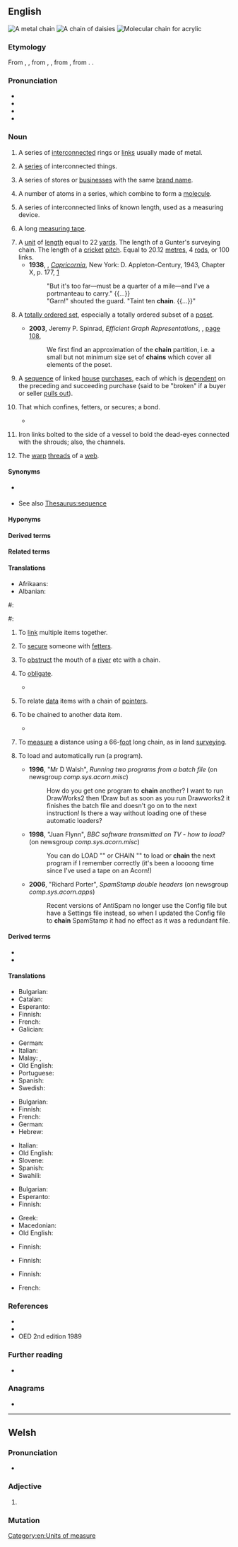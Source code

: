 {{also|Chain|cháin}}

==English==
{{wikipedia}}
[[Image:Broad chain closeup.jpg|thumb|right|A metal chain]]
[[Image:Daisy_chain.JPG|thumb|right|A chain of daisies]]
[[Image:PMMA-chain.png|thumb|right|Molecular chain for acrylic]]

===Etymology===
From {{inh|en|enm|cheyne}}, {{m|enm|chaine}}, from {{der|en|fro|chaine}}, {{m|fro|chaene||chain}}, from {{der|en|la|catēna||chain}}, from {{der|en|ine-pro|*kat-||to braid, twist; hut, shed}}. <!--Cognate with {{cog|frr|ketten||chain}}, {{cog|nl|keten||chain}}, {{cog|nds|Kede||chain}}, {{cog|de|Kette||chain}}, {{cog|da|kæde||chain}}, {{cog|sv|kedja||chain}}, {{cog|is|keðja||chain}}.--> {{doublet|en|catena}}.

===Pronunciation===
* {{IPA|en|/ˈt͡ʃeɪn/}}
* {{audio|en|en-us-chain.ogg|Audio (US)}}
* {{audio|en|LL-Q1860 (eng)-Benoît Prieur-chain.wav|Audio}}
* {{rhymes|en|eɪn}}

===Noun===
{{en-noun}}

# A series of [[interconnected]] rings or [[link]]s usually made of metal.
#: {{ux|en|He wore a gold '''chain''' around the neck.}}
#: {{ux|en|The anchor is connected to the boat with a 100-metre long '''chain'''.}}
# A [[series]] of interconnected things.
#: {{ux|en|a '''chain''' of mountains}}
#: {{ux|en|a '''chain''' of ideas, one leading to the next}}
#: {{ux|en|This led to an unfortunate '''chain''' of events'}}
# A series of stores or [[business]]es with the same [[brand name]].
#: {{ux|en|That '''chain''' of restaurants is expanding into our town.}}
# {{lb|en|chemistry}} A number of atoms in a series, which combine to form a [[molecule]].
#: {{ux|en|When examined, the molecular '''chain''' included oxygen and hydrogen.}}
# {{lb|en|surveying}} A series of interconnected links of known length, used as a measuring device.
# {{lb|en|surveying}} A long [[measuring tape]].
# A [[unit]] of [[length]] equal to 22 [[yard]]s. The length of a Gunter's surveying chain. The length of a [[cricket]] [[pitch]]. Equal to 20.12 [[metre]]s, 4 [[rod]]s, or 100 links.
#* '''1938''', {{w|Xavier Herbert}}, ''[[w:Capricornia (novel)|Capricornia]]'', New York: D. Appleton-Century, 1943, Chapter X, p. 177, [https://archive.org/details/capricornianovel00herb]
#*: "But it's too far—must be a quarter of a mile—and I've a portmanteau to carry." {{...}}
#*: "Garn!" shouted the guard. "Taint ten '''chain'''. {{...}}"
# {{lb|en|mathematics|set theory|order theory}} A [[totally ordered set]], especially a totally ordered subset of a [[poset]].
#* '''2003''', Jeremy P. Spinrad, ''Efficient Graph Representations'', {{w|American Mathematical Society}}, [https://books.google.com.au/books?id=RrtXSKMAmWgC&pg=PA108&dq=%22chain%22%7C%22chains%22+%22poset%22&hl=en&sa=X&ved=0ahUKEwj0loivsoncAhXITbwKHfnpAo4Q6AEILDAB#v=onepage&q=%22chain%22%7C%22chains%22%20%22poset%22&f=false page 108],
#*: We first find an approximation of the '''chain''' partition, i.e. a small but not minimum size set of '''chains''' which cover all elements of the poset.
# {{lb|en|British}} A [[sequence]] of linked [[house]] [[purchase]]s, each of which is [[dependent]] on the preceding and succeeding purchase (said to be "broken" if a buyer or seller [[pull out|pulls out]]).
# That which confines, fetters, or secures; a bond.
#: {{ux|en|the '''chains''' of habit}}
#* {{RQ:Milton PL|6|passage=Driven down / To '''chains''' of darkness and the undying worm.}}
# {{lb|en|nautical|in the plural}} Iron links bolted to the side of a vessel to bold the dead-eyes connected with the shrouds; also, the channels.
# {{lb|en|weaving}} The [[warp]] [[thread]]s of a [[web]].
#: {{rfquotek|en|Knight}}

====Synonyms====
* {{sense|series of interconnected rings or links}} {{l|en|rackle}}
* {{sense|series of interconnected things}} See also [[Thesaurus:sequence]]

====Hyponyms====
{{der4|en|Albert chain
|bra chain
|daisy chain
|food chain
|green chain
|Gunter's Chain
|hogchain
|key chain
|keychain
|Markov chain
|megachain
|mountain chain
|retail chain
|side chain
|sidechain
|signifying chain
|snow chain
|subchain
|supply chain
|timing chain
|waist chain
}}

====Derived terms====
{{der4|en|antichain
|chaincase
|chainlink
|chainmail
|chainman
|chainplate
|chainring
|chainsaw
|chain-smoke
|chain smoker
|chainsmoking
|chain-smoking
|daisy-chain
|heterochain
|hogchain
|homochain
|interchain
|intrachain
|keychain
|megachain
|sidechain
|subchain
|toolchain
}}

====Related terms====
{{rel4|en|ball and chain
|catena
|chain drive
|chain ferry
|chain gang
|chain gun
|chain letter
|chain lightning
|chainlink fence
|chain mail
|chain of command
|chain of custody
|chain of events
|chain of production
|chain of thought
|chain of title
|chain pickerel
|chain pump
|chain reaction
|chain rule
|chain saw
|chain shot
|chain stitch
|chain store
|chain story
|off the chain
|pull someone's chain
|yank someone's chain
}}

====Translations====
{{trans-top|series of interconnected rings or links}}
* Afrikaans: {{t+|af|huidige}}
* Albanian: {{t+|sq|varesë|f}, {{t+|sq|zinxhir|m}}
* Arabic: {{t|ar|سِلْسِلَة|f}}
*: Egyptian Arabic: {{t|arz|سلسلة|f|tr=silsila}}
* Armenian: {{t+|hy|շղթա}}
* Aromanian: {{t|rup|cadenã|f}}, {{t|rup|catinã}}, {{t|rup|chiustecã}}, {{t|rup|alis}}, {{t|rup|alsidã}}, {{t|rup|singir}}, {{t|rup|silivar}}
* Assamese: {{t|as|শিকলি}}
* Asturian: {{t|ast|cadena|f}}
* Azerbaijani: {{t+|az|cari}}, {{t+|az|zəncir}}
* Bashkir: {{t|ba|сынйыр}}, {{t|ba|сылбыр}}
* Belarusian: {{t|be|ланцу́г|m|sc=Cyrl}}
* Bengali: {{t|bn|শৃঙ্খল|sc=Beng}}
* Breton: {{t+|br|chadenn|f}}
* Bulgarian: {{t+|bg|вери́га|f}}
* Burmese: {{t+|my|ကြိုး}}, {{t+|my|သံကြိုး}}
* Catalan: {{t+|ca|cadena|f}}
* Cebuano: {{t|ceb|kadena}}, {{t|ceb|talikala}}
* Cherokee: {{t|chr|ᎤᎾᏓᏕᏒᏓ}}
* Chinese:
*: Dungan: {{t|dng|лянзы}}
*: Mandarin: {{t+|cmn|鏈}}, {{t+|cmn|链|tr=liàn}}, {{t+|cmn|鏈子}}, {{t+|cmn|链子|tr=liànzi}}, {{t+|cmn|鏈條}}, {{t+|cmn|链条|tr=liàntiáo}}
* Czech: {{t+|cs|řetěz|m}}
* Dalmatian: {{t|dlm|cataina|f}}
* Danish: {{t|da|kæde|c}}
* Dutch: {{t+|nl|ketting|f}}, {{t+|nl|keten|f}}, {{t+|nl|aaneenrijging|f}}
* Esperanto: {{t|eo|ĉeno}}
* Estonian: {{t+|et|kett}}
* Faroese: {{t|fo|keta|f}}
* Finnish: {{t+|fi|ketju}}, {{t+|fi|kettinki}}, {{t+|fi|vitja}}
* French: {{t+|fr|chaîne|f}}
* Friulian: {{t|fur|cjadene|f}}, {{t|fur|čhadene|f}}
* Galician: {{t+|gl|cadea|f}}
* Georgian: {{t|ka|ჯაჭვი}}
* German: {{t+|de|Kette|f}}
* Greek: {{t+|el|αλυσίδα|f}}, {{t+|el|άλυσος|f}}
*: Ancient: {{t|grc|ἅλυσις|f}}
* Hebrew: {{t+|he|שַׁרְשֶׁרֶת|tr=sharshéret|f}}
* Hindi: {{t+|hi|सिलसिला|m}}, {{t|hi|ज़ंजीर|f}}, {{t+|hi|श्रृंखला|m}}
* Hungarian: {{t+|hu|lánc}}
* Icelandic: {{t+|is|keðja|f}}
* Ido: {{t+|io|kateno}}
* Indonesian: {{t+|id|rantai}}
* Interlingua: {{t|ia|catena}}
* Irish: {{t+|ga|slabhra|m}}
* Italian: {{t+|it|catena|f}}
* Japanese: {{t+|ja|鎖|tr=くさり, kusari}}, {{t|ja|チェーン|tr=chēn}}
* Kalmyk: {{t|xal|шинҗүр}}
* Kazakh: {{t|kk|шынжыр}}, {{t|kk|тізбек}}
* Khmer: {{t+|km|ច្រវាក់|tr=crɑvak|sc=Khmr}}
* Korean: {{t+|ko|사슬}}, {{t+|ko|체인}}
* Kurdish:
*: Central Kurdish: {{t+|ckb|زنجیر}}
*: Northern Kurdish: {{t+|kmr|zincîr}}
* Kyrgyz: {{t+|ky|чынжыр|sc=Cyrl}}
* Lao: {{t+|lo|ໂສ້}}
* Latgalian: {{t|ltg|važa|f}}, {{qualifier|only plural}} {{t|ltg|karški|p}}
{{trans-mid}}
* Latin: {{t+|la|catēna|f}}, {{t|la|vinculum|n}}
* Latvian: {{t|lv|ķēde|f}}
* Lithuanian: {{t+|lt|grandinė|f}}
* Macedonian: {{t|mk|ланец|m}}
* Malay: {{t|ms|rantai}}
* Manx: {{t|gv|geuley}}
* Maori: {{t|mi|mekameka}}
* Mongolian: {{t+|mn|гинж}}
* Nahuatl: {{t+|nah|tepozmecatl}}, {{t|nah|cadena}}
* Navajo: {{t|nv|béésh daʼahólzhaʼí}}
* Norman: {{t|nrf|chaîne|f}} {{qualifier|Jersey}}
* Norwegian: {{t+|no|kjede|n}}, {{t+|no|kjetting|m}}, {{t+|no|lenke|m|f}}
* Occitan: {{t+|oc|cadena|f}}
* Old English: {{t|ang|racente|f}}
* Old Portuguese: {{t|roa-opt|cadẽa}}
* Ottoman Turkish: {{t|ota|زنجیر|tr=zincir}}
* Pashto: {{t+|ps|زنځير|m|tr=zanjír}}
* Persian: {{t+|fa|زنجیر|tr=zanjir, zenjir|sc=fa-Arab}}
* Plautdietsch: {{t|pdt|Kjäd|f}}
* Polish: {{t+|pl|łańcuch|m-in}}
* Portuguese: {{t+|pt|cadeia|f}}, {{t+|pt|corrente|f}}
* Romanian: {{t+|ro|lanț}}
* Romansch: {{t|rm|chadaina|f}}, {{t|rm|cadeina|f}}, {{t|rm|cadagna|f}}, {{t|rm|chadagna|f}}
* Russian: {{t+|ru|цепь|f}}, {{t+|ru|цепо́чка|f}}, {{t+|ru|ланцу́г|m}} {{qualifier|regional}}
* Scottish Gaelic: {{t|gd|cuibhreach|m}}
* Serbo-Croatian:
*: Cyrillic: {{t|sh|ланац|m|sc=Cyrl}}, {{t|sh|веруга|f|sc=Cyrl}}, {{t|sh|верига|f|sc=Cyrl}}, {{t|sh|вериге|f-p|sc=Cyrl}}
*: Latin: {{t+|sh|lanac|m}}, {{t+|sh|veruga|f}}, {{t+|sh|veriga|f}}, {{t+|sh|verige|f-p}}
* Sicilian: {{t+|scn|catina|f}}
* Sinhalese: {{t|si|ඇකිල්ල|sc=Sinh}}
* Slovak: {{t|sk|reťaz|m}}
* Slovene: {{t+|sl|veriga|f}}
* Sorbian:
*: Lower Sorbian: {{t|dsb|rjeśaz|m}}
* Spanish: {{t+|es|cadena|f}}
* Swahili: {{t+|sw|bangili}}, {{t|sw|mnyororo|c3|c4}}
* Swedish: {{t+|sv|kedja|c}}
* Tagalog: {{t|tl|kadena}}, {{t|tl|tanikala}}
* Tajik: {{t|tg|занҷир|sc=Cyrl}}
* Tatar: {{t+|tt|чылбыр|sc=Cyrl}}
* Telugu: {{t+|te|గొలుసు|sc=Telu}}
* Thai: {{t+|th|โซ่}}
* Turkish: {{t+|tr|zincir}}
* Turkmen: {{t+|tk|zynjyr}}
* Tzotzil: {{t|tzo|karina}}
* Ugaritic: {{t|uga|𐎌𐎌𐎗𐎚}}
* Ukrainian: {{t|uk|ланцю́г|m}}, {{t|uk|ланцюжо́к|m}}
* Urdu: {{t|ur|سلسلہ|m|tr=silsila|sc=ur-Arab}}, {{t|ur|زنجیر|f|tr=zanjīr|sc=ur-Arab}}
* Uyghur: {{t|ug|زەنجىر}}
* Uzbek: {{t+|uz|zanjir}}, {{t+|uz|tizma}}
* Venetian: {{t|vec|cadéna|f}}, {{t|vec|caéna|f}}
* Vietnamese: {{t+|vi|dây xích}} ({{t|vi|絏䤲|sc=Hani}}), {{t+|vi|xích}} ({{t|vi|䤲|sc=Hani}})
* Walloon: {{t+|wa|tchinne|f}}
* Welsh: {{t+|cy|cadwyn|f}}
* Yiddish: {{t|yi|קייט|f}}
{{trans-bottom}}

{{trans-top|series of interconnected things}}
* Arabic: {{t|ar|سِلْسِلَة|f}}
* Armenian: {{t+|hy|շղթա}}
* Asturian: {{t|ast|cadena|f}}
* Breton: {{t+|br|chadenn|f}}
* Bulgarian: {{t+|bg|вери́га|f}}, {{t+|bg|поре́дица|f}}
* Catalan: {{t+|ca|cadena|f}}
* Chinese:
*: Mandarin: {{t+|cmn|連鎖|sc=Hani}}, {{t+|cmn|连锁|tr=liánsuǒ|sc=Hani}}
* Czech: {{t+|cs|řetěz|m}}, {{t|cs|řetězec|m}}, {{t|cs|zřetězení|n}} (fig.)
* Dutch: {{t+|nl|aaneenschakeling|f}}, {{t+|nl|opeenvolging|f}}
* Estonian: {{t|et|ahel}}
* Finnish: {{t+|fi|ketju}}
* French: {{t+|fr|chaîne|f}}
* Galician: {{t+|gl|cadea|f}}
* Georgian: {{t|ka|ჯაჭვი}}
* German: {{t+|de|Kette|f}}
* Greek: {{t+|el|αλυσίδα|f}}, {{t+|el|σειρά|f}}
* Hebrew: {{t+|he|שרשרת|tr=sharshéret|f}}
* Hungarian: {{t+|hu|sor}}, {{t+|hu|sorozat}}, {{t+|hu|láncolat}}
* Italian: {{t+|it|catena|f}}
{{trans-mid}}
* Japanese: {{t+|ja|連続|tr=れんぞく, renzoku}}, {{t+|ja|連鎖|tr=れんさ, rensa}}
* Macedonian: {{t|mk|ланец|m|sc=Cyrl}}
* Malay: {{t|ms|rentetan}}
* Maori: {{t|mi|raupapa}}
* Mongolian: {{t+|mn|сүлжээ}}
* Norman: {{t|nrf|chaîne|f}}
* Norwegian: {{t+|no|rekke|m|f}}
* Occitan: {{t+|oc|cadena|f}}
* Polish: {{t+|pl|łańcuch|m-in}}
* Portuguese: {{t+|pt|cadeia|f}}
* Russian: {{t+|ru|цепь|f}}, {{t+|ru|после́довательность|f}}, {{t+|ru|се́рия|f}}
* Serbo-Croatian:
*: Cyrillic: {{t|sh|ланац|m|sc=Cyrl}}
*: Latin: {{t+|sh|lanac|m}}
* Slovene: {{t+|sl|veriga|f}}
* Spanish: {{t+|es|cadena|f}}
* Swahili: {{t+|sw|ushanga}}
* Swedish: {{t+|sv|kedja|c}}
* Ukrainian: {{t+|uk|послідо́вність|f}}, {{t|uk|се́рія|f}}
* Venetian: {{t|vec|caéna|f}}, {{t|vec|cadéna|f}}, {{t+|vec|caena|f}}, {{t+|vec|cadena|f}}
* Vietnamese: {{t+|vi|chuỗi}} ({{t|vi|𠁻|sc=Hani}})
{{trans-bottom}}

{{trans-top|that which confines, fetters}}
* Azerbaijani: {{t+|az|zəncir}}, {{t+|az|qandal}}
* Bulgarian: {{t+|bg|окови|f-p}}
* Esperanto: {{t+|eo|kateno}}
* Greek: {{t+|el|δεσμά|n-p|sc=Grek}}, {{t+|el|αλυσίδα|f|sc=Grek}} {{qualifier|usually plural}}, {{t+|el|άλυσος|f|sc=Grek}}
{{trans-mid}}
* Latin: {{t|la|vinculum|n}}
* Russian: {{t+|ru|кандалы́|f-p|sc=Cyrl}}, {{t+|ru|око́вы|f-p|sc=Cyrl}}
* Ukrainian: {{t+|uk|кайда́ни|f-p}}
{{trans-bottom}}

{{trans-top|series of stores or businesses with the same brand name}}
* Armenian: {{t+|hy|ցանց}}
* Asturian: {{t|ast|cadena|f}}
* Bulgarian: {{t+|bg|вери́га|f}}
* Catalan: {{t+|ca|cadena|f}}
* Chinese:
*: Mandarin: {{t+|cmn|連鎖|sc=Hani}}, {{t+|cmn|连锁|tr=liánsuǒ|sc=Hani}}
* Czech: {{t|cs|řetězec|m}}
* Dutch: {{t+|nl|keten|f}}
* Finnish: {{t+|fi|ketju}}, {{t+|fi|kauppaketju}}
* French: {{t+|fr|chaîne|f}}
* Galician: {{t|gl|cadena|f}}
* Georgian: {{t|ka|ქსელი|sc=Geor}}
* German: {{t+|de|Kette|f}}
* Greek: {{t+|el|αλυσίδα|f|sc=Grek}}
* Hebrew: {{t+|he|רשת|f|tr=réshet}}
* Italian: {{t+|it|catena|f}}
{{trans-mid}}
* Japanese: {{t|ja|チェーン|tr=chēn}}
* Korean: {{t+|ko|체인}}
* Macedonian: {{t|mk|ланец|m|sc=Cyrl}}
* Norman: {{t|nrf|chaîne|f}}
* Norwegian: {{t+|no|kjede|m}}
* Occitan: {{t+|oc|cadena|f}}
* Polish: {{t+|pl|sieć|f}}
* Portuguese: {{t+|pt|cadeia|f}}
* Russian: {{t+|ru|сеть|f}}
* Serbo-Croatian:
*: Cyrillic: {{t|sh|ланац|m|sc=Cyrl}}
*: Latin: {{t+|sh|lanac|m}}
* Slovene: {{t+|sl|veriga|f}}
* Spanish: {{t+|es|cadena|f}}
* Swahili: {{t+|sw|ushanga}}
* Swedish: {{t+|sv|kedja|c}}
* Ukrainian: {{t|uk|мережа́|f}}
{{trans-bottom}}

{{trans-top|number of atoms in a series, which combine to form a molecule}}
* Armenian: {{t+|hy|շղթա}}
* Asturian: {{t|ast|cadena|f}}
* Breton: {{t+|br|chadenn|f}}
* Bulgarian: {{t+|bg|вери́га|f}}
* Catalan: {{t+|ca|cadena|f}}
* Czech: {{t|cs|řetězec|m}}
* Finnish: {{t+|fi|ketju}}
* French: {{t+|fr|chaîne|f}}
* Galician: {{t+|gl|cadea|f}}
* German: {{t+|de|Kette|f}}
{{trans-mid}}
* Greek: {{t+|el|αλυσίδα|f|sc=Grek}}
* Italian: {{t+|it|catena|f}}
* Latvian: {{t|lv|virkne|f}}
* Norwegian: {{t+|no|kjede|m}}
* Portuguese: {{t+|pt|cadeia|f}}
* Russian: {{t+|ru|цепо́чка|f}}
* Slovene: {{t+|sl|veriga|f}}
* Spanish: {{t+|es|cadena}}
* Swahili: {{t+|sw|ushanga}}
* Swedish: {{t+|sv|kedja|c}}
{{trans-bottom}}

{{trans-top|surveying: series of interconnected links as a measuring device}}
* Finnish: {{t+|fi|ketju}}
{{trans-mid}}
{{trans-bottom}}

{{trans-top|surveying: long measuring tape}}
{{trans-mid}}
{{trans-bottom}}

{{trans-top|unit of length}}
{{trans-mid}}
{{trans-bottom}}

{{trans-top|sequence of linked house purchases}}
* Finnish: {{t+|fi|ketju}}
{{trans-mid}}
{{trans-bottom}}

{{trans-top|totally ordered subset}}
* Finnish: {{t+|fi|ketju}}
* Italian: {{t+|it|catena|f}}
* Polish: {{t+|pl|łańcuch|m-in}}
{{trans-mid}}
* Russian: {{t+|ru|цепо́чка|f|sc=Cyrl}}
* Ukrainian: {{t|uk|ланцю́г|m}}, {{t|uk|ланцюжо́к|m}}
{{trans-bottom}}

{{checktrans-top}}
* Indonesian: {{t+check|id|rantai}}
* Interlingua: {{t-check|ia|catena}}
* Latin: {{t+check|la|catena|f}}
{{trans-mid}}
* Malayalam: {{t+check|ml|ചങ്ങല}}
* Romanian: {{t+check|ro|lanț|n}}
* Telugu: {{t+check|te|గొలుసు|sc=Telu}}
{{trans-bottom}}

===Verb===
{{en-verb}}

# {{lb|en|transitive}} To [[fasten]] something with a chain.
#: {{ux|en|You should '''chain''' your bicycle to the railings to protect it from being stolen.}}
# {{lb|en|figurative}} To connect as if with a chain, due to dependence, addiction, or other feelings}}
#: {{ux|en|Sometimes I feel like I'm '''chained''' to this computer.}}
#: {{ux|en|She's been '''chained''' to her principles since she was 18, it's unlikely you can convince her otherwise.}}
# {{lb|en|intransitive}} To [[link]] multiple items together.
# {{lb|en|transitive}} To [[secure]] someone with [[fetter]]s.
# {{lb|en|transitive}} To [[obstruct]] the mouth of a [[river]] etc with a chain.
# {{lb|en|figurative}} To [[obligate]].
#* {{quote-journal|en|date=August 13, 2017| author=Brandon Nowalk| title=Oldtown offers one last game-changing secret as Game Of Thrones goes behind enemy lines (newbies)| work=The Onion AV Club| url=http://www.avclub.com/tvclub/oldtown-offers-one-last-game-changing-secret-game--259407| passage= I miss when Game Of Thrones was wide open, but even then, the writers were '''chained''' to a narrative they didn’t yet know the ending of and feared straying too far from. }}
# {{lb|en|computing}} To relate [[data]] items with a chain of [[pointer]]s.
# {{lb|en|computing}} To be chained to another data item.
#* {{quote-web|en|date=January 15, 2016|site=Medium|author=Mark Papadakis|title=Coroutines and Fibers. Why and When|url=https://medium.com/software-development-2/coroutines-and-fibers-why-and-when-5798f08464fd|passage=You don’t need to maintain state, or partition execution into different objects that then you can '''chain''' together (one executes the other on completion — '''chained''' continuations).}}
# {{lb|en|transitive}} To [[measure]] a distance using a 66-[[foot]] long chain, as in land [[surveying]].
# {{lb|en|transitive|computing|rare|associated with {{w|Acorn Computers}}}} To load and automatically run (a program).
#* '''1996''', "Mr D Walsh", ''Running two programs from a batch file'' (on newsgroup ''comp.sys.acorn.misc'')
#*: How do you get one program to '''chain''' another? I want to run DrawWorks2 then !Draw but as soon as you run Drawworks2 it finishes the batch file and doesn't go on to the next instruction! Is there a way without loading one of these automatic loaders?
#* '''1998''', "Juan Flynn", ''BBC software transmitted on TV - how to load?'' (on newsgroup ''comp.sys.acorn.misc'')
#*: You can do LOAD "" or CHAIN "" to load or '''chain''' the next program if I remember correctly (it's been a loooong time since I've used a tape on an Acorn!)
#* '''2006''', "Richard Porter", ''SpamStamp double headers'' (on newsgroup ''comp.sys.acorn.apps'')
#*: Recent versions of AntiSpam no longer use the Config file but have a Settings file instead, so when I updated the Config file to '''chain''' SpamStamp it had no effect as it was a redundant file.

====Derived terms====
* {{l|en|unchain}}
* {{l|en|chain up}}

====Translations====
{{trans-top|to fasten with a chain}}
* Bulgarian: {{t+|bg|оковавам}}
* Catalan: {{t+|ca|encadenar}}
* Esperanto: {{t|eo|alkateni}}
* Finnish: {{t|fi|[[kiinnittää]] [[ketjulla]]}}
* French: {{t+|fr|enchaîner}}
* Galician: {{t+|gl|encadear}}
{{trans-mid}}
* German: {{t+|de|anketten}}
* Italian: {{t+|it|incatenare}}
* Malay: {{t|ms|membelenggu}}, {{t|ms|merantai}}
* Old English: {{t|ang|*racentian}}
* Portuguese: {{t+|pt|encadear}}
* Spanish: {{t+|es|encadenar}}
* Swedish: {{t|sv|kedja fast}}
{{trans-bottom}}

{{trans-top|to link together}}
* Bulgarian: {{t+|bg|свързвам}}
* Finnish: {{t|fi|ketjuttaa}}
* French: {{t+|fr|enchaîner}}
* German: {{t+|de|ketten}}
* Hebrew: {{t|he|לשרשר|tr=lesharshér}}
{{trans-mid}}
* Italian: {{t+|it|concatenare}}
* Old English: {{t|ang|*racentian}}
* Slovene: {{t|sl|verižiti}}
* Spanish: {{t+|es|encadenar}}
* Swahili: {{t+|sw|mikufu}}
{{trans-bottom}}

{{trans-top|to secure someone with fetters}}
* Bulgarian: {{t+|bg|оковавам}}
* Esperanto: {{t|eo|alkateni}}
* Finnish: {{t+|fi|kahlita}}
{{trans-mid}}
* Greek: {{t+|el|αλυσοδένω|sc=Grek}}
* Macedonian: {{t|mk|оковува}}
* Old English: {{t|ang|*racentian}}
{{trans-bottom}}

{{trans-top|to obstruct with a chain}}
* Finnish: {{t|fi|[[sulkea]] [[ketjulla]]}}
{{trans-mid}}
{{trans-bottom}}

{{trans-top|computing: to relate data items with a chain of pointers}}
* Finnish: {{t|fi|ketjuttaa}}
{{trans-mid}}
{{trans-bottom}}

{{trans-top|to be chained to another data item}}
* Finnish: {{t|fi|ketjuttua}}
{{trans-mid}}
* French: {{t+|fr|chaîner}}
{{trans-bottom}}

{{trans-top|to measure a distance using a chain}}
{{trans-mid}}
{{trans-bottom}}

===References===
* {{R:Century 1911}}
* {{R:Webster 1913}}
* OED 2nd edition 1989

===Further reading===
* {{comcatlite}}

===Anagrams===
* {{anagrams|en|a=achin|Anich|Chian|China|china}}

[[Category:en:Units of measure]]

----

==Welsh==

===Pronunciation===
* {{IPA|cy|/χai̯n/}}

===Adjective===
{{head|cy|mutated adjective}}

# {{aspirate mutation of|cy|cain}}

===Mutation===
{{cy-mut|cain}}